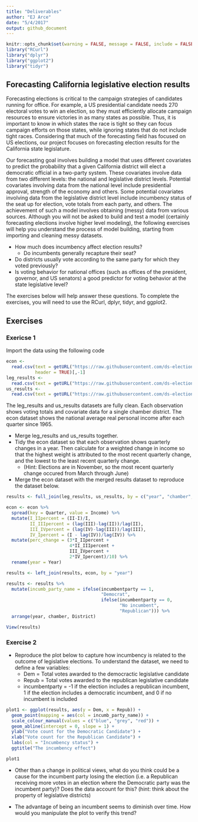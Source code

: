 ```yaml
---
title: "Deliverables"
author: "EJ Arce"
date: "5/4/2017"
output: github_document
---
```


```r
knitr::opts_chunk$set(warning = FALSE, message = FALSE, include = FALSE)
library("RCurl")
library("dplyr")
library("ggplot2")
library("tidyr")
```


## Forecasting California legislative election results

  Forecasting elections is critical to the campaign strategies of candidates running for office. For example, a US presidential candidate needs 270 electoral votes to win an election, so they must efficiently allocate campaign resources to ensure victories in as many states as possible. Thus, it is important to know in which states the race is tight so they can focus campaign efforts on those states, while ignoring states that do not include tight races. Considering that much of the forecasting field has focused on US elections, our project focuses on forecasting election results for the California state legislature.

  Our forecasting goal involves building a model that uses different covariates to predict the probability that a given California district will elect a democratic official in a two-party system.  These covariates involve data from two different levels: the national and legislative district levels. Potential covariates involving data from the national level include presidential approval, strength of the economy and others. Some potential covariates involving data from the legislative district level include incumbency status of the seat up for election, vote totals from each party, and others. The achievement of such a model involves obtaining (messy) data from various sources. Although you will not be asked to build and test a model (certainly forecasting elections involve higher level modeling), the following exercises will help you understand the process of model building, starting from importing and cleaning messy datasets.

* How much does incumbency affect election results?
    + Do incumbents generally recapture their seat?
* Do districts usually vote according to the same party for which they voted previously?
* Is voting behavior for national offices (such as offices of the president, governor, and US senators) a good predictor for voting behavior at the state legislative level?

The exercises below will help answer these questions. To complete the exercises, you will need to use the RCurl, dplyr, tidyr, and ggplot2.

## Exercises

### Exericse 1

Import the data using the following code

```r
econ <-
  read.csv(text = getURL("https://raw.githubusercontent.com/ds-elections/state-forecasting-alpha/master/CleanDeliverableData/econ_state.csv"),
           header = TRUE)[,-1]
leg_results <-
  read.csv(text = getURL("https://raw.githubusercontent.com/ds-elections/state-forecasting-alpha/master/CleanDeliverableData/leg_results.csv"), header = TRUE)[,-1]
us_results <-
  read.csv(text = getURL("https://raw.githubusercontent.com/ds-elections/state-forecasting-alpha/master/CleanDeliverableData/us_results.csv"), header = TRUE)[,-1]
```

The leg_results and us_results datasets are fully clean. Each observation shows voting totals and covariate data for a single chamber district. The econ dataset shows the national average real personal income after each quarter since 1965.

* Merge leg_results and us_results together.
* Tidy the econ dataset so that each observation shows quarterly changes in a year. Then calculate for a weighted change in income so that the highest weight is attributed to the most recent quarterly change, and the lowest to the least recent quarterly change.
    + (Hint: Elections are in November, so the most recent quarterly change occured from March through June)
* Merge the econ dataset with the merged results dataset to reproduce the dataset below.

```r
results <- full_join(leg_results, us_results, by = c("year", "chamber", "District"))

econ <- econ %>%
  spread(key = Quarter, value = Income) %>%
  mutate(I_IIpercent = (II-I)/I,
         II_IIIpercent = (lag(III)-lag(II))/lag(II),
         III_IVpercent = (lag(IV)-lag(III))/lag(III),
         IV_Ipercent = (I - lag(IV))/lag(IV)) %>%
  mutate(perc_change = (3*I_IIpercent +
                        4*II_IIIpercent +
                        III_IVpercent +
                        2*IV_Ipercent)/10) %>%
  rename(year = Year)

results <- left_join(results, econ, by = "year")

results <- results %>%
  mutate(incumb_party_name = ifelse(incumbentparty == 1,
                                    "Democrat",
                                    ifelse(incumbentparty == 0,
                                           "No incumbent",
                                           "Republican"))) %>%
  arrange(year, chamber, District)
```

```r
View(results)
```


### Exercise 2

* Reproduce the plot below to capture how incumbency is related to the outcome of legislative elections. To understand the dataset, we need to define a few variables:
    + Dem = Total votes awarded to the democractic legislative candidate
    + Repub = Total votes awarded to the republican legislative candidate
    + incumbentparty = -1 if the election includes a republican incumbent, 1 if the                          election includes a democratic incumbent, and 0 if no incumbent                        is included

```r
plot1 <- ggplot(results, aes(y = Dem, x = Repub)) +
  geom_point(mapping = aes(col = incumb_party_name)) +
  scale_colour_manual(values = c("blue", "grey", "red")) +
  geom_abline(intercept = 0, slope = 1) +
  ylab("Vote count for the Democratic Candidate") +
  xlab("Vote count for the Republican Candidate") +
  labs(col = "Incumbency status") +
  ggtitle("The incumbency effect")
```

```r
plot1
```

* Other than a change in political views, what do you think could be a cause for the incumbent party losing the election (i.e. a Republican receiving more votes in an election where the Democratic party was the incumbent party)? Does the data account for this? (hint: think about the property of legislative districts)

* The advantage of being an incumbent seems to diminish over time. How would you manipulate the plot to verify this trend?